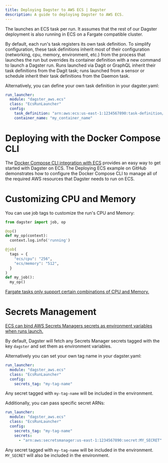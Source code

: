 ```yaml
---
title: Deploying Dagster to AWS ECS | Dagster
description: A guide to deploying Dagster to AWS ECS.
---
```


The <PyObject module="dagster_aws" object="EcsRunLauncher" /> launches an ECS task per run. It assumes that the rest of our Dagster deployment is also running in ECS on a Fargate compatible cluster.

By default, each run's task registers its own task definition. To simplify configuration, these task definitions inherit most of their configuration (networking, cpu, memory, environment, etc.) from the process that launches the run but overrides its container definition with a new command to launch a Dagster run. Runs launched via Dagit or GraphQL inherit their task definitions from the Dagit task; runs launched from a sensor or schedule inherit their task definitions from the Daemon task. 

Alternatively, you can define your own task definition in your dagster.yaml:

```yaml
run_launcher:
  module: "dagster_aws.ecs"
  class: "EcsRunLauncher"
  config:
    task_definition: "arn:aws:ecs:us-east-1:1234567890:task-definition/my-task-definition:1"
    container_name: "my_container_name"
```

# Deploying with the Docker Compose CLI

<CodeReferenceLink filePath="examples/deploy_ecs" />

The [Docker Compose CLI integration with ECS](https://docs.docker.com/cloud/ecs-integration/) provides an easy way to get started with Dagster on ECS. The Deploying ECS example on GitHub demonstrates how to configure the Docker Compose CLI to manage all of the required AWS resources that Dagster needs to run on ECS.


# Customizing CPU and Memory

You can use job tags to customize the run's CPU and Memory:

```py
from dagster import job, op

@op()
def my_op(context):
  context.log.info('running')

@job(
  tags = {
    "ecs/cpu": "256",
    "ecs/memory": "512",
  }
)
def my_job():
  my_op()
```

[Fargate tasks only support certain combinations of CPU and Memory.](https://docs.aws.amazon.com/AmazonECS/latest/developerguide/task-cpu-memory-error.html)

# Secrets Management

[ECS can bind AWS Secrets Managers secrets as environment variables when runs launch.](https://docs.aws.amazon.com/AmazonECS/latest/developerguide/specifying-sensitive-data-secrets.html)

By default, Dagster will fetch any Secrets Manager secrets tagged with the key `dagster` and set them as environment variables.

Alternatively you can set your own tag name in your dagster.yaml:

```yaml
run_launcher:
  module: "dagster_aws.ecs"
  class: "EcsRunLauncher"
  config:
    secrets_tag: "my-tag-name"
```

Any secret tagged with `my-tag-name` will be included in the environment.

Additionally, you can pass specific secret ARNs:

```yaml
run_launcher:
  module: "dagster_aws.ecs"
  class: "EcsRunLauncher"
  config:
    secrets_tag: "my-tag-name"
    secrets:
      - "arn:aws:secretsmanager:us-east-1:1234567890:secret:MY_SECRET"
```

Any secret tagged with `my-tag-name` will be included in the environment. `MY_SECRET` will also be included in the environment.
